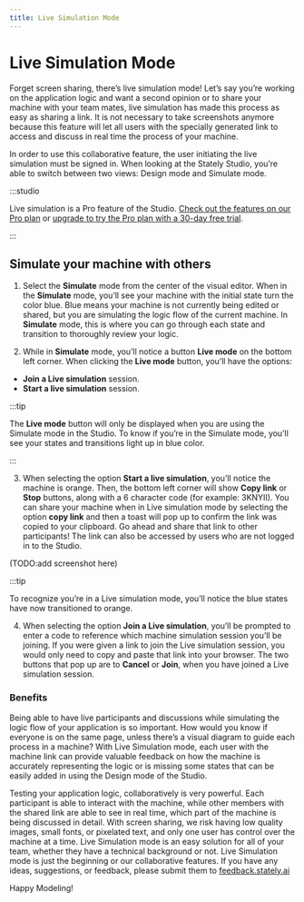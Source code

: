 ```yaml
---
title: Live Simulation Mode
---
```



# Live Simulation Mode

Forget screen sharing, there’s live simulation mode! Let’s say you’re working on the application logic and want a second opinion or to share your machine with your team mates, live simulation has made this process as easy as sharing a link. It is not necessary to take screenshots anymore because this feature will let all users with the specially generated link to access and discuss in real time the process of your machine.

In order to use this collaborative feature, the user initiating the live simulation must be signed in. When looking at the Stately Studio, you’re able to switch between two views: Design mode and Simulate mode.

:::studio

Live simulation is a Pro feature of the Studio. [Check out the features on our Pro plan](/studio-pro-plan.mdx) or [upgrade to try the Pro plan with a 30-day free trial](https://stately.ai/registry/billing).

:::

## Simulate your machine with others

1. Select the **Simulate** mode from the center of the visual editor. When in the **Simulate** mode, you’ll see your machine with the initial state turn the color blue. Blue means your machine is not currently being edited or shared, but you are simulating the logic flow of the current machine. In **Simulate** mode, this is where you can go through each state and transition to thoroughly review your logic.

<p>
<ThemedImage
  alt="Simulate mode is selected in the center menu and now the machine can not be edited."
  sources={{
    light: useBaseUrl('/live-sim/live-sim-menu.png'),
    dark: useBaseUrl('/live-sim/live-sim-menu-dm.png'),
  }}
/>
</p>

2. While in **Simulate** mode, you’ll notice a button **Live mode** on the bottom left corner. When clicking the **Live mode** button, you’ll have the options: 
- **Join a Live simulation** session.
- **Start a live simulation** session.

:::tip

The **Live mode** button will only be displayed when you are using the Simulate mode in the Studio. To know if you’re in the Simulate mode, you’ll see your states and transitions light up in blue color.

:::

3. When selecting the option **Start a live simulation**, you’ll notice the machine is orange. Then, the bottom left corner will show **Copy link** or **Stop** buttons, along with a 6 character code (for example: 3KNYII). 
You can share your machine when in Live simulation mode by selecting the option **copy link** and then a toast will pop up to confirm the link was copied to your clipboard. Go ahead and share that link to other participants! 
The link can also be accessed by users who are not logged in to the Studio.

<p>(TODO:add screenshot here)
<ThemedImage
  alt="When selecting Start a live simulation, you are actively sharing the machine and others can access the same simulation with a custom generated link."
  sources={{
    light: useBaseUrl('/live-sim/live-sim-start.png'),
    dark: useBaseUrl('/live-sim/live-sim-start-dm.png'),
  }}
/>
</p>

:::tip

To recognize you’re in a Live simulation mode, you’ll notice the blue states have now transitioned to orange.


4. When selecting the option **Join a Live simulation**, you’ll be prompted to enter a code to reference which machine simulation session you’ll be joining.
If you were given a link to join the Live simulation session, you would only need to copy and paste that link into your browser.
The two buttons that pop up are to **Cancel** or **Join**, when you have joined a Live simulation session. 

<p>
<ThemedImage
  alt="Joining a Live simulation session will all you to select the states or watch them transition to other states with others in the session."
  sources={{
    light: useBaseUrl('/live-sim/live-sim-join.png'),
    dark: useBaseUrl('/live-sim/live-sim-join-dm.png'),
  }}
/>
</p>

### Benefits

Being able to have live participants and discussions while simulating the logic flow of your application is so important. How would you know if everyone is on the same page, unless there’s a visual diagram to guide each process in a machine? 
With Live Simulation mode, each user with the machine link can provide valuable feedback on how the machine is accurately representing the logic or is missing some states that can be easily added in using the Design mode of the Studio.

<p>
<ThemedImage
  alt="Two views of the Studio, left is the user sharing the Live simualtion and right is the user who joins the Live simulation."
  sources={{
    light: useBaseUrl('/live-sim/live-sim-side-by-side.png'),
    dark: useBaseUrl('/live-sim/live-sim-side-by-side.png'),
  }}
/>
</p>

Testing your application logic, collaboratively is very powerful.
Each participant is able to interact with the machine, while other members with the shared link are able to see in real time, which part of the machine is being discussed in detail. With screen sharing, we risk having low quality images, small fonts, or pixelated text, and only one user has control over the machine at a time. Live Simulation mode is an easy solution for all of your team, whether they have a technical background or not. 
Live Simulation mode is just the beginning or our collaborative features. If you have any ideas, suggestions, or feedback, please submit them to [feedback.stately.ai](https://feedback.stately.ai/) 

Happy Modeling!

